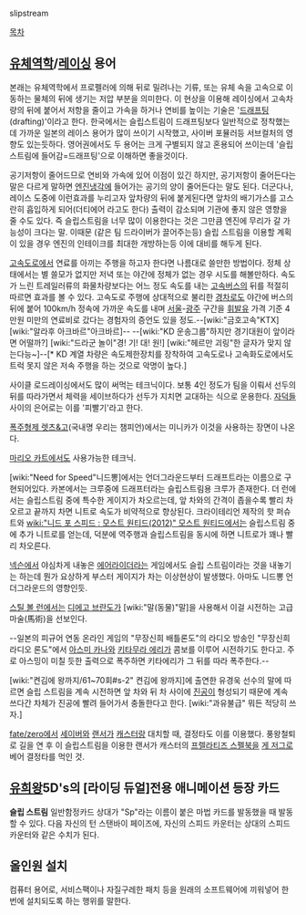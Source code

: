 slipstream

[[목차]]
== [[유체역학]]/[[레이싱]] 용어 ==
본래는 유체역학에서 프로펠러에 의해 뒤로 밀려나는 기류, 또는 유체 속을 고속으로 이동하는 물체의 뒤에 생기는 저압 부분을 의미한다. 이 현상을 이용해 레이싱에서 고속차량의 뒤에 붙어서 저항을 줄이고 가속을 하거나 연비를 높이는 기술은 '[[드래프팅]](drafting)'이라고 한다. 한국에서는 슬립스트림이 드래프팅보다 일반적으로 정착했는데 가까운 일본의 레이스 용어가 많이 쓰이기 시작했고, 사이버 포뮬러등 서브컬처의 영향도 있는듯하다. 영어권에서도 두 용어는 크게 구별되지 않고 혼용되어 쓰이는데 '슬립스트림에 들어감=드래프팅'으로 이해하면 좋을것이다.

공기저항이 줄어드므로 연비와 가속에 있어 이점이 있긴 하지만, 공기저항이 줄어든다는 말은 다르게 말하면 [[엔진]]냉각에 들어가는 공기의 양이 줄어든다는 말도 된다. 더군다나, 레이스 도중에 이런효과를 누리고자 앞차량의 뒤에 붙게된다면 앞차의 배기가스를 고스란히 흡입하게 되어(더티에어 라고도 한다) 출력이 감소되며 기관에 좋지 않은 영향을 줄 수도 있다. 즉 슬립스트림을 너무 많이 이용한다는 것은 그만큼 엔진에 무리가 갈 가능성이 크다는 말. 이때문 (같은 팀 드라이버가 끌어주는등) 슬립 스트림을 이용할 계획이 있을 경우 엔진의 인테이크를 최대한 개방하는등 이에 대비를 해두게 된다.  

[[고속도로]]에서 연료를 아끼는 주행을 하고자 한다면 나름대로 쓸만한 방법이다. 정체 상태에서는 별 쓸모가 없지만 저녁 또는 야간에 정체가 없는 경우 시도를 해볼만하다. 속도가 느린 트레일러류의 화물차량보다는 어느 정도 속도를 내는 [[고속버스]]의 뒤를 적절히 따르면 효과를 볼 수 있다. 고속도로 주행에 상대적으로 불리한 [[경차]]로도 야간에 버스의 뒤에 붙어 100km/h 정속에 가까운 속도를 내며 [[서울]]-[[광주]] 구간을 [[휘발유]] 가격 기준 4만원 미만의 연료비로 갔다는 경험자의 증언도 있을 정도.--[wiki:"금호고속"KTX] [wiki:"알라후 아크바르"아크바르]-- --[wiki:"KD 운송그룹"하지만 경기대원이 앞이라면 어떨까?] [wiki:"드라군 놀이"경! 기! 대! 원!] [wiki:"헤르만 괴링"한 글자가 맞지 않는다능~]--[* KD 계열 차량은 속도제한장치를 장착하여 고속도로나 고속화도로에서도 트럭 못지 않은 저속 주행을 하는 것으로 악명이 높다.]

사이클 로드레이싱에서도 많이 써먹는 테크닉이다. 보통 4인 정도가 팀을 이뤄서 선두의 뒤를 따라가면서 체력을 세이브하다가 선두가 지치면 교대하는 식으로 운용한다. [[자덕]]들 사이의 은어로는 이를 '피빨기'라고 한다.

[[폭주형제 렛츠&고]](국내명 우리는 챔피언)에서는 미니카가 이것을 사용하는 장면이 나온다.

[[마리오 카트]]에서도 사용가능한 테크닉.

[wiki:"Need for Speed"니드뽕]에서는 언더그라운드부터 드래프트라는 이름으로 구현되어있다. 카본에서는 크루중에 드래프터라는 슬립스트림용 크루가 존재한다. 더 런에서는 슬립스트림 중에 특수한 게이지가 차오르는데, 앞 차와의 간격이 좁을수록 빨리 차오르고 끝까지 차면 니트로 속도가 비약적으로 향상된다. 크라이테리언 제작의 핫 퍼슈트와 [[wiki:"니드 포 스피드 : 모스트 원티드(2012)" 모스트 원티드]]에서는 슬립스트림 중에 추가 니트로를 얻는데, 덕분에 역주행과 슬립스트림을 동시에 하면 니트로가 꽤나 빨리 차오른다.

[[넥슨]]에서 야심차게 내놓은 [[에어라이더]]라는 게임에서도 슬립 스트림이라는 것을 내놓기는 하는데 뭔가 요상하게 부스터 게이지가 차는 이상현상이 발생했다. 아마도 니드뽕 언더그라운드의 영향인듯.

[[스틸 볼 런]]에서는 [[디에고 브란도]]가 [wiki:"말(동물)"말]을 사용해서 이걸 시전하는 고급 마술(馬術)을 선보인다.

--일본의 피규어 연동 온라인 게임의 "무장신희 배틀론도"의 라디오 방송인 "무장신희 라디오 론도"에서 [[아스미 카나]]와 [[키타무라 에리]]가 콤보를 이루어 시전하기도 한다고. 주로 아스밍이 미칠 듯한 출력으로 폭주하면 키타에리가 그 뒤를 따라 폭주한다.--

[wiki:"켠김에 왕까지/61~70회#s-2" 켠김에 왕까지]에 출연한 유경욱 선수의 말에 따르면 슬립 스트림을 계속 시전하면 앞 차와 뒤 차 사이에 [[진공]]이 형성되기 때문에 계속 쓰다간 차체가 진공에 빨려 들어가서 충돌한다고 한다. [wiki:"과유불급" 뭐든 적당히 쓰자.]

[[fate/zero]]에서 [[세이버(4차, 5차)|세이버]]와 [[랜서(4차)|랜서]]가 [[캐스터(4차)|캐스터]]랑 대치할 때, 결정타도 이를 이용했다. 풍왕철퇴로 길을 연 후 이 슬립스트림을 이용한 랜서가 캐스터의 [[프렐라티즈 스펠북]]을 [[게 저그]]로 베어 결정타를 먹인 것.

== [[유희왕]]5D's의 [라이딩 듀얼]전용 애니메이션 등장 카드 ==
'''슬립 스트림'''
일반함정카드
상대가 "Sp"라는 이름이 붙은 마법 카드를 발동했을 때 발동할 수 있다. 다음 자신의 턴 스탠바이 페이즈에, 자신의 스피드 카운터는 상대의 스피드 카운터와 같은 수치가 된다.

== 올인원 설치 ==
컴퓨터 용어로, 서비스팩이나 자질구레한 패치 등을 원래의 소프트웨어에 끼워넣어 한 번에 설치되도록 하는 행위를 말한다.
